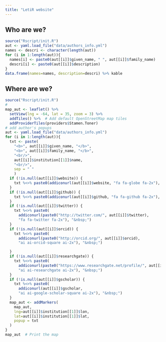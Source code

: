```yaml
---
title: "LetiR website"
---
```



## Who are we?

```r
source("Rscript/init.R")
aut <- yaml.load_file("data/authors_info.yml")
names <- descri <- character(length(aut))
for (i in 1:length(aut)){
  names[i] <- paste0(aut[[i]]$given_name, " ", aut[[i]]$family_name)
  descri[i] <- paste0(aut[[i]]$description)
}
data.frame(names=names, description=descri) %>% kable
```


## Where are we?


```r
source("Rscript/init.R")
#
map_aut <- leaflet() %>%
  setView(lng = -64, lat = 35, zoom = 3) %>%
  addTiles() %>%  # Add default OpenStreetMap map tiles
  addProviderTiles(providers$Stamen.Toner)
# add author's popups
aut <- yaml.load_file("data/authors_info.yml")
for (i in 1:length(aut)){
  txt <- paste(
    "<b>", aut[[i]]$given_name, "</b>",
    "<b>", aut[[i]]$family_name, "</b>",
    "<br/>",
    aut[[i]]$institution[[1]]$name,
    "<br/>",
    sep = " "
    )
  if (!is.null(aut[[i]]$website)) {
    txt %<>% paste0(addiconurl(aut[[i]]$website, "fa fa-globe fa-2x"), "&nbsp;")
  }
  if (!is.null(aut[[i]]$github)) {
    txt %<>% paste0(addiconurl(aut[[i]]$github, "fa fa-github fa-2x"), "&nbsp;")
  }
  if (!is.null(aut[[i]]$twitter)) {
    txt %<>% paste0(
      addiconurl(paste0("http://twitter.com/", aut[[i]]$twitter),
      "fa fa-twitter fa-2x"), "&nbsp;")
  }
  if (!is.null(aut[[i]]$orcid)) {
    txt %<>% paste0(
      addiconurl(paste0("http://orcid.org/", aut[[i]]$orcid),
      "ai ai-orcid-square ai-2x"), "&nbsp;")

  }
  if (!is.null(aut[[i]]$researchgate)) {
    txt %<>% paste0(
      addiconurl(paste0("https://www.researchgate.net/profile/", aut[[i]]$researchgate),
      "ai ai-researchgate ai-2x"), "&nbsp;")
  }
  if (!is.null(aut[[i]]$gscholar)) {
    txt %<>% paste0(
      addiconurl(aut[[i]]$gscholar,
      "ai ai-google-scholar-square ai-2x"), "&nbsp;")
  }
  map_aut <- addMarkers(
    map_aut,
    lng=aut[[i]]$institution[[1]]$lon,
    lat=aut[[i]]$institution[[1]]$lat,
    popup = txt
  )
}
map_aut  # Print the map
```
